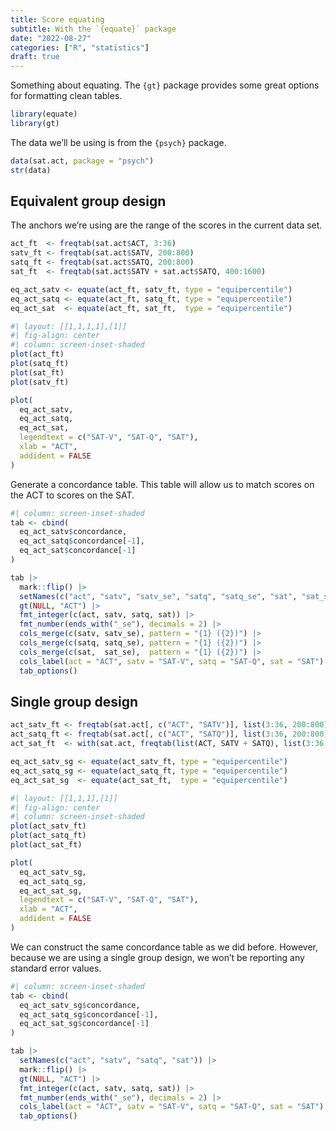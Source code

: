 ```yaml
---
title: Score equating
subtitle: With the `{equate}` package
date: "2022-08-27"
categories: ["R", "statistics"]
draft: true
---
```


Something about equating.
The `{gt}` package provides some great options for formatting clean tables.

```r
library(equate)
library(gt)
```

The data we'll be using is from the `{psych}` package.

```r
data(sat.act, package = "psych")
str(data)
```

<!-- TODO add information on published concordance tables. -->
<!-- https://www.act.org/content/dam/act/unsecured/documents/ACT-SAT-Concordance-Tables.pdf -->
<!-- Our results won't be exact but maybe close enough. -->

## Equivalent group design

The anchors we're using are the range of the scores in the current data set.

```r
act_ft  <- freqtab(sat.act$ACT, 3:36)
satv_ft <- freqtab(sat.act$SATV, 200:800)
satq_ft <- freqtab(sat.act$SATQ, 200:800)
sat_ft  <- freqtab(sat.act$SATV + sat.act$SATQ, 400:1600)

eq_act_satv <- equate(act_ft, satv_ft, type = "equipercentile")
eq_act_satq <- equate(act_ft, satq_ft, type = "equipercentile")
eq_act_sat  <- equate(act_ft, sat_ft,  type = "equipercentile")
```

```r
#| layout: [[1,1,1,1],[1]]
#| fig-align: center
#| column: screen-inset-shaded
plot(act_ft) 
plot(satq_ft)
plot(sat_ft)
plot(satv_ft)

plot(
  eq_act_satv,
  eq_act_satq,
  eq_act_sat,
  legendtext = c("SAT-V", "SAT-Q", "SAT"),
  xlab = "ACT",
  addident = FALSE
)
```

Generate a concordance table.
This table will allow us to match scores on the ACT to scores on the SAT.

```r
#| column: screen-inset-shaded
tab <- cbind(
  eq_act_satv$concordance,
  eq_act_satq$concordance[-1],
  eq_act_sat$concordance[-1]
)

tab |> 
  mark::flip() |> 
  setNames(c("act", "satv", "satv_se", "satq", "satq_se", "sat", "sat_se")) |> 
  gt(NULL, "ACT") |>
  fmt_integer(c(act, satv, satq, sat)) |> 
  fmt_number(ends_with("_se"), decimals = 2) |> 
  cols_merge(c(satv, satv_se), pattern = "{1} ({2})") |> 
  cols_merge(c(satq, satq_se), pattern = "{1} ({2})") |> 
  cols_merge(c(sat,  sat_se),  pattern = "{1} ({2})") |> 
  cols_label(act = "ACT", satv = "SAT-V", satq = "SAT-Q", sat = "SAT") |> 
  tab_options()
```

## Single group design

```r
act_satv_ft <- freqtab(sat.act[, c("ACT", "SATV")], list(3:36, 200:800))
act_satq_ft <- freqtab(sat.act[, c("ACT", "SATQ")], list(3:36, 200:800))
act_sat_ft  <- with(sat.act, freqtab(list(ACT, SATV + SATQ), list(3:36, 400:1600)))

eq_act_satv_sg <- equate(act_satv_ft, type = "equipercentile")
eq_act_satq_sg <- equate(act_satq_ft, type = "equipercentile")
eq_act_sat_sg  <- equate(act_sat_ft,  type = "equipercentile")
```


```r
#| layout: [[1,1,1],[1]]
#| fig-align: center
#| column: screen-inset-shaded
plot(act_satv_ft)
plot(act_satq_ft)
plot(act_sat_ft)

plot(
  eq_act_satv_sg, 
  eq_act_satq_sg, 
  eq_act_sat_sg,
  legendtext = c("SAT-V", "SAT-Q", "SAT"),
  xlab = "ACT",
  addident = FALSE
)
```

We can construct the same concordance table as we did before.
However, because we are using a single group design, we won't be reporting any standard error values.

```r
#| column: screen-inset-shaded
tab <- cbind(
  eq_act_satv_sg$concordance,
  eq_act_satq_sg$concordance[-1],
  eq_act_sat_sg$concordance[-1]
)

tab |> 
  setNames(c("act", "satv", "satq", "sat")) |>
  mark::flip() |> 
  gt(NULL, "ACT") |>
  fmt_integer(c(act, satv, satq, sat)) |> 
  fmt_number(ends_with("_se"), decimals = 2) |> 
  cols_label(act = "ACT", satv = "SAT-V", satq = "SAT-Q", sat = "SAT") |> 
  tab_options()
```

